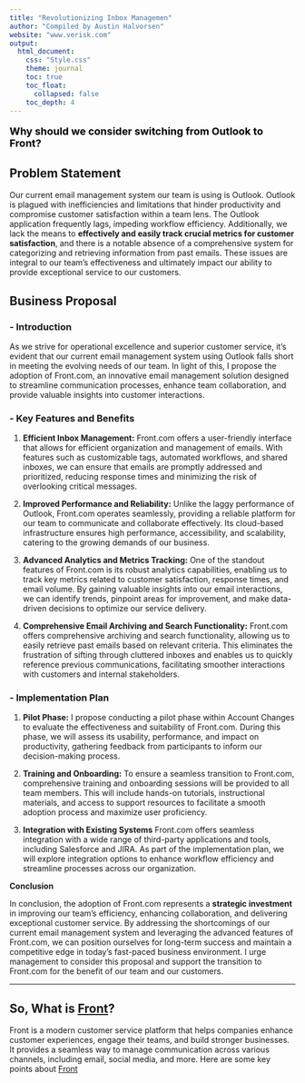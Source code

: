 ```yaml
---
title: "Revolutionizing Inbox Managemen"
author: "Compiled by Austin Halvorsen"
website: "www.verisk.com"
output: 
  html_document:
    css: "Style.css"
    theme: journal
    toc: true
    toc_float:
      collapsed: false
    toc_depth: 4
---
```


<p style="font-size: 18px; color: black;">**Why should we consider switching from Outlook to Front?**</p>

## Problem Statement

Our current email management system our team is using is Outlook. Outlook is plagued with inefficiencies and limitations that hinder productivity and compromise customer satisfaction within a team lens. The Outlook application frequently lags, impeding workflow efficiency. Additionally, we lack the means to **effectively and easily track crucial metrics for customer satisfaction**, and there is a notable absence of a comprehensive system for categorizing and retrieving information from past emails. These issues are integral to our team's effectiveness and ultimately impact our ability to provide exceptional service to our customers.

## Business Proposal

### - Introduction
As we strive for operational excellence and superior customer service, it's evident that our current email management system using Outlook falls short in meeting the evolving needs of our team. In light of this, I propose the adoption of Front.com, an innovative email management solution designed to streamline communication processes, enhance team collaboration, and provide valuable insights into customer interactions.

### - Key Features and Benefits

1. **Efficient Inbox Management:**
   Front.com offers a user-friendly interface that allows for efficient organization and management of emails. With features such as customizable tags, automated workflows, and shared inboxes, we can ensure that emails are promptly addressed and prioritized, reducing response times and minimizing the risk of overlooking critical messages.

2. **Improved Performance and Reliability:**
   Unlike the laggy performance of Outlook, Front.com operates seamlessly, providing a reliable platform for our team to communicate and collaborate effectively. Its cloud-based infrastructure ensures high performance, accessibility, and scalability, catering to the growing demands of our business.

3. **Advanced Analytics and Metrics Tracking:**
   One of the standout features of Front.com is its robust analytics capabilities, enabling us to track key metrics related to customer satisfaction, response times, and email volume. By gaining valuable insights into our email interactions, we can identify trends, pinpoint areas for improvement, and make data-driven decisions to optimize our service delivery.

4. **Comprehensive Email Archiving and Search Functionality:**
   Front.com offers comprehensive archiving and search functionality, allowing us to easily retrieve past emails based on relevant criteria. This eliminates the frustration of sifting through cluttered inboxes and enables us to quickly reference previous communications, facilitating smoother interactions with customers and internal stakeholders.

### - Implementation Plan

1. **Pilot Phase:**
   I propose conducting a pilot phase within Account Changes to evaluate the effectiveness and suitability of Front.com. During this phase, we will assess its usability, performance, and impact on productivity, gathering feedback from participants to inform our decision-making process.

2. **Training and Onboarding:**
   To ensure a seamless transition to Front.com, comprehensive training and onboarding sessions will be provided to all team members. This will include hands-on tutorials, instructional materials, and access to support resources to facilitate a smooth adoption process and maximize user proficiency.

3. **Integration with Existing Systems**
   Front.com offers seamless integration with a wide range of third-party applications and tools, including Salesforce and JIRA. As part of the implementation plan, we will explore integration options to enhance workflow efficiency and streamline processes across our organization.

**Conclusion**

In conclusion, the adoption of Front.com represents a **strategic investment** in improving our team's efficiency, enhancing collaboration, and delivering exceptional customer service. By addressing the shortcomings of our current email management system and leveraging the advanced features of Front.com, we can position ourselves for long-term success and maintain a competitive edge in today's fast-paced business environment. I urge  management to consider this proposal and support the transition to Front.com for the benefit of our team and our customers.

---

## So, What is [Front](front.html)?

Front is a modern customer service platform that helps companies enhance customer experiences, engage their teams, and build stronger businesses. It provides a seamless way to manage communication across various channels, including email, social media, and more. Here are some key points about [Front](www.front.com)
